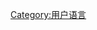 {{Babels|ceb|nativename=Sugbuanon|zhname=宿务语}}
{{Commonscat|User ceb}}

[[Category:用户语言|Category:用户语言]]